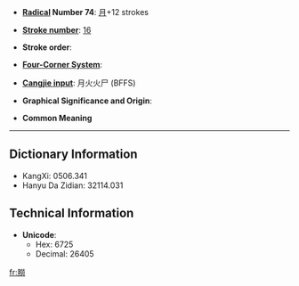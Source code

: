 * '''[[Wiktionary:Chinese radical index| Radical]] Number 74''': [[Wiktionary:Chinese radical index 月|月]]+12 strokes

* '''[[Wiktionary:Chinese total strokes index|Stroke number]]''': [[Wiktionary:Chinese total strokes index 16|16]]

* '''Stroke order''': 

* '''[[Wiktionary:Chinese four corner index|Four-Corner System]]''': 

* '''[[Wiktionary:Chinese Cangjie index|Cangjie input]]''': 月火火尸 (BFFS)

* '''Graphical Significance and Origin''': 

* '''Common Meaning'''

----

== Dictionary Information ==

* KangXi: 0506.341
* Hanyu Da Zidian: 32114.031

== Technical Information ==

* '''Unicode''':
** Hex: 6725
** Decimal: 26405

[[fr:朥]]